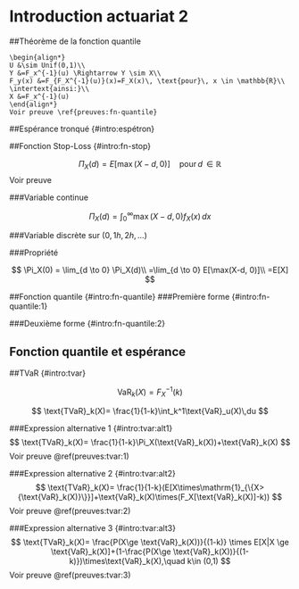 # Introduction actuariat 2

##Théorème de la fonction quantile
```theorem
\begin{align*}
U &\sim Unif(0,1)\\
Y &=F_x^{-1}(u) \Rightarrow Y \sim X\\
F_y(x) &=F_{F_X^{-1}(u)}(x)=F_X(x)\, \text{pour}\, x \in \mathbb{R}\\
\intertext{ainsi:}\\
X &=F_x^{-1}(u)
\end{align*}
Voir preuve \ref{preuves:fn-quantile}
```

##Espérance tronqué {#intro:espétron}

\begin{gather*}
\begin{align*}
E[X \times \mathrm{1}_{ \{ X \ge x \} }]& =\int_{-\infty}^\infty y \times \mathrm{1}_{ \{ y \ge x\}}f_X(y)\, dy \notag \\ 
& =\int_{-\infty}^x 0\times f_X(y) dy + \int_x^\infty y f_x(y)\,dy \notag \\
& =\int_x^\infty y f_x(y)\,dy 
\end{align*}
\end{gather*}





##Fonction Stop-Loss {#intro:fn-stop}

$$
    \Pi_X(d) = E[\max(X-d,0)]\quad\text{pour}\,d \,\in \mathbb{R}
$$
Voir preuve \ref{preuves:fn-stop}

###Variable continue

$$
    \Pi_X(d) = \int_0^\infty \max(X-d, 0)f_X(x)\,dx
$$


###Variable discrète sur $({0,1h,2h,\dots})$

\begin{gather*}
    f_X(kh) =P(X-kh),\, k\in \mathrm{N},\, h > 0,\, d =k_0 h\\
    \Pi_X(k_0 h) = E[\max(X-k_0 h, 0)]
     =\sum_{k=0}^\infty \max(kh-k_0 h, 0) P(X=kh)
     =\sum_{k_0=k+1}^\infty (kh-k_0 h) P(X=kh)
\end{gather*}


###Propriété

$$
    \Pi_X(0) = \lim_{d \to 0} \Pi_X(d)\\
     =\lim_{d \to 0} E[\max(X-d, 0)]\\
     =E[X]
$$

##Fonction quantile {#intro:fn-quantile}
###Première forme {#intro:fn-quantile:1}
\begin{gather*}
\begin{align*}
\int_k^1 F_X^{-1}(u)\,du& =\int_k^1 [F_X^{-1}(u)-F_X^{-1}(k)+F_X^{-1}(k)]\,du\\
& =\int_k^1(F_X^{-1}(u)-F_X^{-1}(k))\,du + F_X^{-1}(k)\int_k^1 (1)\,du\\
& =\int_0^1\max(F_x^{-1}(u)-F_X^{-1}(k),\, 0)\, du + F_X^{-1}(k)(1-k)\\
& = E[\max(F_X^{-1}-F_x^{-1}(k),\, 0)]+(1-k)F_X^{-1}(k)\\
& = E[\max(X-F_X^{-1},\, 0)]+(1-k)F_X^{-1}(k)
\end{align*}
\end{gather*}

###Deuxième forme {#intro:fn-quantile:2}
\begin{gather*}
\begin{align*}
\int_k^1 F_X^{-1}(u)\, du& =\Pi_X(F_X^{-1}(k))+(1-k)F_X^{-1}(k)\\
\text{En remplaçant $\Pi_X(F_X^{-1}(k))$ par}\; \ref{preuves:fn-stop}\;\text{on obtient:}\\
& =E[X \times \mathrm{1}_{\{X > F_X^{-1}(k)\}}]-F_X^{-1}(k)\bar{F}_X(F_X^{-1}(k))+(1-k)F_x^{-1}(k)\\
& =E[X \times \mathrm{1}_{\{X > F_X^{-1}(k)\}}]+F_X^{-1}(k)(F_X(F_X^{-1}(k))-k)
\end{align*}
\end{gather*}

## Fonction quantile et espérance {#fn-et-Ex}


\begin{gather*}
\int_0^1 F_X^{-1}(u)\,du =E[F_X^{-1}(x)]\\
\int_0^1 F_X^{-1} (u)(1)\,du = E[X]\\
\intertext{Généralisation:}\\
\int_0^1 \phi(F_X^{-1}(u))\,du =E[\phi(F_X^{-1}(u))] =E[\phi(X)]
\end{gather*}

##TVaR {#intro:tvar}

$$
\text{VaR}_k(X)= F_X^{-1}(k)
$$

$$
\text{TVaR}_k(X)= \frac{1}{1-k}\int_k^1\text{VaR}_u(X)\,du
$$

###Expression alternative 1 {#intro:tvar:alt1}
$$
\text{TVaR}_k(X)= \frac{1}{1-k}\Pi_X(\text{VaR}_k(X))+\text{VaR}_k(X)
$$
Voir preuve \@ref(preuves:tvar:1)

###Expression alternative 2 {#intro:tvar:alt2}
$$
\text{TVaR}_k(X)= \frac{1}{1-k}(E[X\times\mathrm{1}_{\{X>{\text{VaR}_k(X)}\}}]+\text{VaR}_k(X)\times(F_X[\text{VaR}_k(X)]-k))
$$
Voir preuve \@ref(preuves:tvar:2)

###Expression alternative 3 {#intro:tvar:alt3}
$$
\text{TVaR}_k(X)= \frac{P(X\ge \text{VaR}_k(X))}{(1-k)} \times E[X|X \ge \text{VaR}_k(X)]+(1-\frac{P(X\ge \text{VaR}_k(X))}{(1-k)})\times\text{VaR}_k(X),\quad k\in (0,1)
$$
Voir preuve \@ref(preuves:tvar:3)





